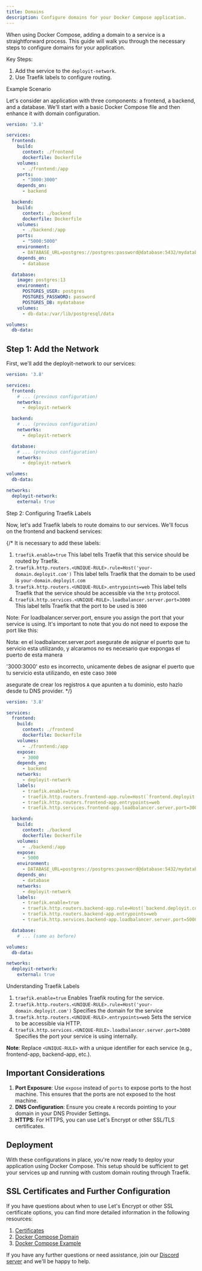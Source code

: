 ```yaml
---
title: Domains
description: Configure domains for your Docker Compose application.
---
```


When using Docker Compose, adding a domain to a service is a straightforward process. This guide will walk you through the necessary steps to configure domains for your application.

Key Steps:

1. Add the service to the `deployit-network`.
2. Use Traefik labels to configure routing.

Example Scenario

Let's consider an application with three components: a frontend, a backend, and a database. We'll start with a basic Docker Compose file and then enhance it with domain configuration.

```yaml
version: '3.8'

services:
  frontend:
    build:
      context: ./frontend
      dockerfile: Dockerfile
    volumes:
      - ./frontend:/app
    ports:
      - "3000:3000"
    depends_on:
      - backend

  backend:
    build:
      context: ./backend
      dockerfile: Dockerfile
    volumes:
      - ./backend:/app
    ports:
      - "5000:5000"
    environment:
      - DATABASE_URL=postgres://postgres:password@database:5432/mydatabase
    depends_on:
      - database

  database:
    image: postgres:13
    environment:
      POSTGRES_USER: postgres
      POSTGRES_PASSWORD: password
      POSTGRES_DB: mydatabase
    volumes:
      - db-data:/var/lib/postgresql/data

volumes:
  db-data:
```

## Step 1: Add the Network

First, we'll add the deployit-network to our services:

```yaml
version: '3.8'

services:
  frontend:
    # ... (previous configuration)
    networks:
      - deployit-network

  backend:
    # ... (previous configuration)
    networks:
      - deployit-network

  database:
    # ... (previous configuration)
    networks:
      - deployit-network

volumes:
  db-data:

networks:
  deployit-network:
    external: true
```

Step 2: Configuring Traefik Labels

Now, let's add Traefik labels to route domains to our services. We'll focus on the frontend and backend services:

{/* It is necessary to add these labels:

1. `traefik.enable=true`
This label tells Traefik that this service should be routed by Traefik.
2. `traefik.http.routers.<UNIQUE-RULE>.rule=Host('your-domain.deployit.com')`
This label tells Traefik that the domain to be used is `your-domain.deployit.com`
3. `traefik.http.routers.<UNIQUE-RULE>.entrypoints=web`
This label tells Traefik that the service should be accessible via the `http` protocol.
4. `traefik.http.services.<UNIQUE-RULE>.loadbalancer.server.port=3000`
This label tells Traefik that the port to be used is `3000`

Note: For loadbalancer.server.port, ensure you assign the port that your service is using. It's important to note that you do not need to expose the port like this:

Nota: en el loadbalancer.server.port asegurate de asignar el puerto que tu servicio esta utilizando, y alcaramos no es necesario que expongas el puerto de esta manera

'3000:3000' esto es incorrecto, unicamente debes de asignar el puerto que tu servicio esta utilizando, en este caso `3000`

asegurate de crear los registros `A` que apunten a tu dominio, esto hazlo desde tu DNS provider. */}


```yaml
version: '3.8'

services:
  frontend:
    build:
      context: ./frontend
      dockerfile: Dockerfile
    volumes:
      - ./frontend:/app
    expose:
      - 3000
    depends_on:
      - backend
    networks:
      - deployit-network
    labels:
      - traefik.enable=true
      - traefik.http.routers.frontend-app.rule=Host(`frontend.deployit.com`)
      - traefik.http.routers.frontend-app.entrypoints=web
      - traefik.http.services.frontend-app.loadbalancer.server.port=3000

  backend:
    build:
      context: ./backend
      dockerfile: Dockerfile
    volumes:
      - ./backend:/app
    expose:
      - 5000
    environment:
      - DATABASE_URL=postgres://postgres:password@database:5432/mydatabase
    depends_on:
      - database
    networks:
      - deployit-network
    labels:
      - traefik.enable=true
      - traefik.http.routers.backend-app.rule=Host(`backend.deployit.com`)
      - traefik.http.routers.backend-app.entrypoints=web
      - traefik.http.services.backend-app.loadbalancer.server.port=5000

  database:
    # ... (same as before)

volumes:
  db-data:

networks:
  deployit-network:
    external: true
```

Understanding Traefik Labels


1. `traefik.enable=true`   Enables Traefik routing for the service.
2. `traefik.http.routers.<UNIQUE-RULE>.rule=Host('your-domain.deployit.com')` Specifies the domain for the service
3. `traefik.http.routers.<UNIQUE-RULE>.entrypoints=web`  Sets the service to be accessible via HTTP.
4. `traefik.http.services.<UNIQUE-RULE>.loadbalancer.server.port=3000` Specifies the port your service is using internally.

**Note**: Replace `<UNIQUE-RULE>` with a unique identifier for each service (e.g., frontend-app, backend-app, etc.). 


## Important Considerations

1. **Port Exposure**: Use `expose` instead of `ports` to expose ports to the host machine. This ensures that the ports are not exposed to the host machine.
2. **DNS Configuration**: Ensure you create `A` records pointing to your domain in your DNS Provider Settings.
3. **HTTPS**: For HTTPS, you can use Let's Encrypt or other SSL/TLS certificates. 


## Deployment

With these configurations in place, you're now ready to deploy your application using Docker Compose. This setup should be sufficient to get your services up and running with custom domain routing through Traefik.

## SSL Certificates and Further Configuration

If you have questions about when to use Let's Encrypt or other SSL certificate options, you can find more detailed information in the following resources:

1. [Certificates](/docs/core/domain/certificates)
2. [Docker Compose Domain](/docs/core/domain/docker-compose-setup)
3. [Docker Compose Example](/docs/core/docker-compose/example)

If you have any further questions or need assistance, join our [Discord server](https://discord.com/invite/2tBnJ3jDJc) and we'll be happy to help.
